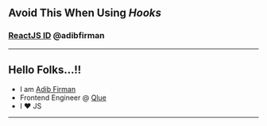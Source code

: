 
## Avoid This When Using _Hooks_
### [ReactJS ID](http://reactjs.id) @adibfirman
---

## Hello Folks...!!
<ul>
  <Appear>
    <li>I am <a href="https://github.com/adibfirman">Adib Firman</a></li>
    <li>Frontend Engineer @ <a href="https://qlue.id">Qlue</a></li>
    <li>I ❤️ JS</li>
  </Appear>
</ul>

---
